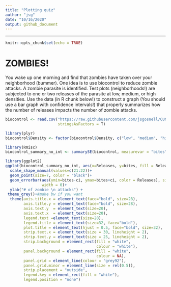 ```yaml
---
title: "Plotting quiz"
author: "jsg"
date: "10/16/2020"
output: github_document
---
```

---

```r
knitr::opts_chunk$set(echo = TRUE)
```

# ZOMBIES!

You wake up one morning and find that zombies have taken over your neighborhood (bummer).
One idea is to use biocontrol to reduce zombie attacks. A zombie parasite is 
identified.  Test plots (neighborhoods!) are subjected to one or two releases of 
the parasite at low, medium, or high densities. Use the data (in R chunk below!)
to construct a graph 
(You should use a bar graph with confidence intervals!)
that properly summarizes how the number of releases impacts the number of 
zombie attacks.  

```r
biocontrol <- read.csv("https://raw.githubusercontent.com/jsgosnell/CUNY-BioStats/master/datasets/biocontrol.csv",
                       stringsAsFactors = T)

library(plyr)
biocontrol$Density <- factor(biocontrol$Density, c("low", "medium", "high"))

library(Rmisc)
biocontrol_summary_no_int <- summarySE(biocontrol, measurevar = "bites", groupvars = c("Releases"))

library(ggplot2)
ggplot(biocontrol_summary_no_int, aes(x=Releases, y=bites, fill = Releases, shape = Releases))+
  scale_shape_manual(values=c(21:22))+
  geom_point(size=7, color = "black")+
  geom_errorbar(aes(ymin=bites-ci, ymax=bites+ci, color = Releases), size = 1,
                width = 0)+
  ylab("# of zombie \n attacks") +
 theme_grey()+#make bw if you want
  theme(axis.title.x = element_text(face="bold", size=28), 
        axis.title.y = element_text(face="bold", size=28), 
        axis.text.y  = element_text(size=20),
        axis.text.x  = element_text(size=20), 
        legend.text =element_text(size=28),
        legend.title = element_text(size=32, face="bold"),
        plot.title = element_text(hjust = 0.5, face="bold", size=32),
        strip.text.x = element_text(size = 30, lineheight = 2),
        strip.text.y = element_text(size = 25, lineheight = 2),
        strip.background = element_rect(fill = "white", 
                                        colour = "white"),
        panel.background = element_rect(fill = "white", 
                                        colour = NA),
        panel.grid = element_line(colour = "grey92"), 
        panel.grid.minor = element_line(size = rel(0.5)),
        strip.placement = "outside",
        legend.key = element_rect(fill = "white"),
        legend.position = "none") 

```

